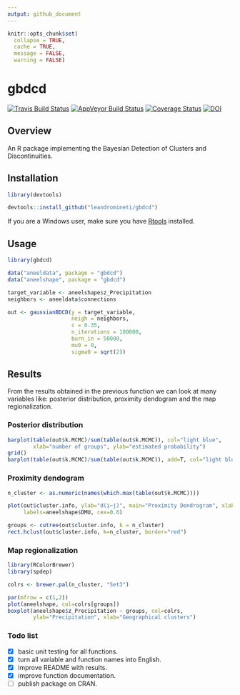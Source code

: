 ```yaml
---
output: github_document
---
```


```r
knitr::opts_chunk$set(
  collapse = TRUE,
  cache = TRUE,
  message = FALSE, 
  warning = FALSE)
```

# gbdcd

[![Travis Build Status](https://travis-ci.org/leandromineti/gbdcd.svg?branch=master)](https://travis-ci.org/leandromineti/gbdcd)
[![AppVeyor Build Status](https://ci.appveyor.com/api/projects/status/7cv1gidywu5sxila?svg=true)](https://ci.appveyor.com/project/leandromineti/gbdcd)
[![Coverage Status](https://codecov.io/gh/leandromineti/gbdcd/branch/master/graph/badge.svg)](https://codecov.io/gh/leandromineti/gbdcd)
[![DOI](https://zenodo.org/badge/DOI/10.5281/zenodo.1291501.svg)](https://doi.org/10.5281/zenodo.1291501)


## Overview

An R package implementing the Bayesian Detection of Clusters and Discontinuities.

## Installation

```r
library(devtools)

devtools::install_github("leandromineti/gbdcd")
```

If you are a Windows user, make sure you have [Rtools](https://cran.r-project.org/bin/windows/Rtools/) 
installed.

## Usage

```r
library(gbdcd)

data("aneeldata", package = "gbdcd")
data("aneelshape", package = "gbdcd")

target_variable <- aneelshape$z_Precipitation
neighbors <- aneeldata$connections

out <- gaussianBDCD(y = target_variable, 
                    neigh = neighbors, 
                    c = 0.35, 
                    n_iterations = 100000, 
                    burn_in = 50000, 
                    mu0 = 0, 
                    sigma0 = sqrt(2))
```

## Results

From the results obtained in the previous function we can look at many variables
like: posterior distribution, proximity dendogram and the map regionalization.

### Posterior distribution

```r
barplot(table(out$k.MCMC)/sum(table(out$k.MCMC)), col="light blue",
        xlab="number of groups", ylab="estimated probability")
grid()
barplot(table(out$k.MCMC)/sum(table(out$k.MCMC)), add=T, col="light blue")
```

### Proximity dendogram

```r
n_cluster <- as.numeric(names(which.max(table(out$k.MCMC))))

plot(out$cluster.info, ylab="d(i~j)", main="Proximity Dendrogram", xlab="", 
     labels=aneelshape$DMU, cex=0.6)

groups <- cutree(out$cluster.info, k = n_cluster)
rect.hclust(out$cluster.info, k=n_cluster, border="red")
```

### Map regionalization

```r
library(RColorBrewer)
library(spdep)

colrs <- brewer.pal(n_cluster, "Set3")

par(mfrow = c(1,2))
plot(aneelshape, col=colrs[groups])
boxplot(aneelshape$z_Precipitation ~ groups, col=colrs,
        ylab="Precipitation", xlab="Geographical clusters")
```

### Todo list

- [x] basic unit testing for all functions.
- [x] turn all variable and function names into English.
- [x] improve README with results.
- [x] improve function documentation.
- [ ] publish package on CRAN.